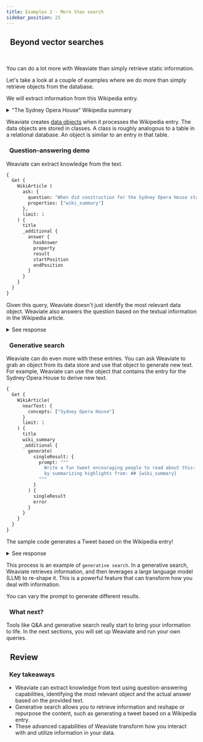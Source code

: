 ```yaml
---
title: Examples 2 - More than search
sidebar_position: 25
---
```


## <i class="fa-solid fa-square-chevron-right"></i>&nbsp;&nbsp;Beyond vector searches


<ReactPlayer url='https://youtu.be/ezMZKEFteUA' controls='true'/>
<br/>

You can do a lot more with Weaviate than simply retrieve static information.

Let's take a look at a couple of examples where we do more than simply retrieve objects from the database.

We will extract information from this Wikipedia entry.

<details>
  <summary>"The Sydney Opera House" Wikipedia summary</summary>

The Sydney Opera House is a multi-venue performing arts centre in Sydney. Located on the foreshore of Sydney Harbour, it is widely regarded as one of the world's most famous and distinctive buildings and a masterpiece of 20th-century architecture. Designed by Danish architect Jørn Utzon, but completed by an Australian architectural team headed by Peter Hall, the building was formally opened by Queen Elizabeth II on 20 October 1973 after a gestation beginning with Utzon's 1957 selection as winner of an international design competition. The Government of New South Wales, led by the premier, Joseph Cahill, authorised work to begin in 1958 with Utzon directing construction. The government's decision to build Utzon's design is often overshadowed by circumstances that followed, including cost and scheduling overruns as well as the architect's ultimate resignation. The building and its surrounds occupy the whole of Bennelong Point on Sydney Harbour, between Sydney Cove and Farm Cove, adjacent to the Sydney central business district and the Royal Botanic Gardens, and near to the Sydney Harbour Bridge.

The building comprises multiple performance venues, which together host well over 1,500 performances annually, attended by more than 1.2 million people. Performances are presented by numerous performing artists, including three resident companies: Opera Australia, the Sydney Theatre Company and the Sydney Symphony Orchestra. As one of the most popular visitor attractions in Australia, the site is visited by more than eight million people annually, and approximately 350,000 visitors take a guided tour of the building each year. The building is managed by the Sydney Opera House Trust, an agency of the New South Wales State Government.

On 28 June 2007, the Sydney Opera House became a UNESCO World Heritage Site, having been listed on the (now defunct) Register of the National Estate since 1980, the National Trust of Australia register since 1983, the City of Sydney Heritage Inventory since 2000, the New South Wales State Heritage Register since 2003, and the Australian National Heritage List since 2005. The Opera House was also a finalist in the New7Wonders of the World campaign list.

</details>

Weaviate creates [data objects](https://weaviate.io/developers/weaviate/concepts/data) when it processes the Wikipedia entry. The data objects are stored in classes. A class is roughly analogous to a table in a relational database. An object is similar to an entry in that table.

### <i class="fa-solid fa-chalkboard"></i>&nbsp;&nbsp;Question-answering demo

Weaviate can extract knowledge from the text.

```graphql
{
  Get {
    WikiArticle (
      ask: {
        question: "When did construction for the Sydney Opera House start?",
        properties: ["wiki_summary"]
      },
      limit: 1
    ) {
      title
      _additional {
        answer {
          hasAnswer
          property
          result
          startPosition
          endPosition
        }
      }
    }
  }
}
```

Given this query, Weaviate doesn't just identify the most relevant data object. Weaviate also answers the question based on the textual information in the Wikipedia article.

<details>
  <summary>See response</summary>

:::note Weaviate says:
Construction for the Sydney Opera House started in 1958.
:::

</details>

### <i class="fa-solid fa-chalkboard"></i>&nbsp;&nbsp;Generative search

Weaviate can do even more with these entries. You can ask Weaviate to grab an object from its data store and use that object to generate new text. For example, Weaviate can use the object that contains the entry for the Sydney Opera House to derive new text.

```graphql
{
  Get {
    WikiArticle(
      nearText: {
        concepts: ["Sydney Opera House"]
      }
      limit: 1
    ) {
      title
      wiki_summary
      _additional {
        generate(
          singleResult: {
            prompt: """
              Write a fun tweet encouraging people to read about this: ## {title}
              by summarizing highlights from: ## {wiki_summary}
            """
          }
        ) {
          singleResult
          error
        }
      }
    }
  }
}
```

The sample code generates a Tweet based on the Wikipedia entry!

<details>
  <summary>See response</summary>

:::note Weaviate says:
Explore the world-famous Sydney Opera House and its incredible architecture! From the iconic design to the amazing performances, there's something for everyone to enjoy. #SydneyOperaHouse #Explore #Architecture #Performances #Experience
:::

</details>

This process is an example of `generative search`. In a generative search, Weaviate retrieves information, and then leverages a large language model (LLM) to re-shape it. This is a powerful feature that can transform how you deal with information.

You can vary the prompt to generate different results.

### <i class="fa-solid fa-chalkboard"></i>&nbsp;&nbsp;What next?

Tools like Q&A and generative search really start to bring your information to life. In the next sections, you will set up Weaviate and run your own queries.

## <i class="fa-solid fa-square-chevron-right"></i>&nbsp;&nbsp;Review

<!-- ### <i class="fa-solid fa-pen-to-square"></i>&nbsp;&nbsp;Review exercise

Can you describe, in your own sentence, XXX?

:::warning TODO
Input box for user to put answer in and get back a similarity score & our definition?
??
::: -->

### <i class="fa-solid fa-lightbulb-on"></i>&nbsp;&nbsp;Key takeaways

- Weaviate can extract knowledge from text using question-answering capabilities, identifying the most relevant object and the actual answer based on the provided text.
- Generative search allows you to retrieve information and reshape or repurpose the content, such as generating a tweet based on a Wikipedia entry.
- These advanced capabilities of Weaviate transform how you interact with and utilize information in your data.


<GiscusDocComment />
